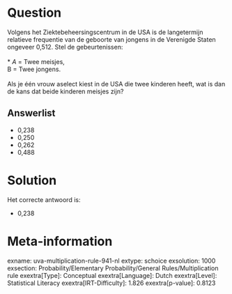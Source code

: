 Question
========

Volgens het Ziektebeheersingscentrum in de USA is de langetermijn
relatieve frequentie van de geboorte van jongens in de Verenigde Staten
ongeveer 0,512. Stel de gebeurtenissen:\
\
* *A* = Twee meisjes,\
B = Twee jongens.\
\
Als je één vrouw aselect kiest in de USA die twee kinderen heeft, wat is
dan de kans dat beide kinderen meisjes zijn?

Answerlist
----------

* 0,238
* 0,250
* 0,262
* 0,488

Solution
========

Het correcte antwoord is: 

* 0,238

Meta-information
================
exname: uva-multiplication-rule-941-nl
extype: schoice
exsolution: 1000
exsection: Probability/Elementary Probability/General Rules/Multiplication rule
exextra[Type]: Conceptual
exextra[Language]: Dutch
exextra[Level]: Statistical Literacy
exextra[IRT-Difficulty]: 1.826
exextra[p-value]: 0.8123
